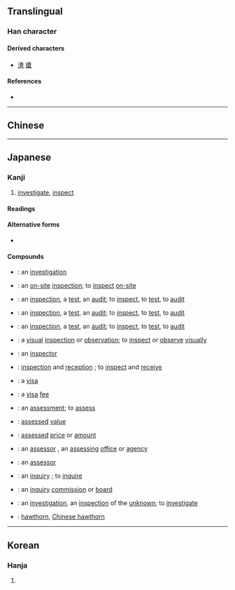 {{also|查}}
{{character info}}
==Translingual==

===Han character===
{{Han char|rn=75|rad=木|as=05|sn=9|four=|canj=DBM|ids=⿱木且}}

====Derived characters====
* [[渣]] [[㾴]]

====References====
* {{Han ref|kx=0521.121|dkj=14643|hdz=21181.071|uh=67FB|ud=26619}}

----

==Chinese==
{{zh-see|查|v}}

----

==Japanese==

===Kanji===
{{ja-kanji|grade=5|rs=木05}}

# [[investigate]], [[inspect]]

====Readings====
{{ja-readings
|goon=しゃ, じゃ
|kanon=さ
}}

====Alternative forms====
* {{l|mul|查}} {{qualifier|not used in Japanese}}

====Compounds====
{{der-top|Compounds}}
* {{ja-r|調%査|ちょう%さ}}: an [[investigation]]
* {{ja-r|査%閲|さ%えつ}}: an [[on-site]] [[inspection]]; to [[inspect]] [[on-site]]
* {{ja-r|査%検|さ%けん}}: an [[inspection]], a [[test]], an [[audit]]; to [[inspect]], to [[test]], to [[audit]]
* {{ja-r|査%験|さ%けん}}: an [[inspection]], a [[test]], an [[audit]]; to [[inspect]], to [[test]], to [[audit]]
* {{ja-r|検%査|けん%さ}}: an [[inspection]], a [[test]], an [[audit]]; to [[inspect]], to [[test]], to [[audit]]
* {{ja-r|査%察|さ%さつ}}: a [[visual]] [[inspection]] or [[observation]]; to [[inspect]] or [[observe]] [[visually]]
* {{ja-r|査%察%官|さ%さつ%かん}}: an [[inspector]]
* {{ja-r|査%収|さ%しゅう}}: [[inspection]] and [[reception]] {{qualifier|as of a shipment of goods}}; to [[inspect]] and [[receive]]
* {{ja-r|査%証|さ%しょう}}: a [[visa]] {{qualifier|literally, proof of inspection}}
* {{ja-r|査%証%料|さ%しょう%りょう}}: a [[visa]] [[fee]]
* {{ja-r|査%定|さ%てい}}: an [[assessment]]; to [[assess]]
* {{ja-r|査%定 価%格|さ%てい か%かく}}: [[assessed]] [[value]]
* {{ja-r|査%定%額|さ%てい%がく}}: [[assessed]] [[price]] or [[amount]]
* {{ja-r|査%定 期%間|さ%てい き%かん}}: an [[assessor]] {{qualifier|an organization}}, an [[assessing]] [[office]] or [[agency]]
* {{ja-r|査%定%者|さ%てい%しゃ}}: an [[assessor]] {{qualifier|a person}}
* {{ja-r|査%問|さ%もん}}: an [[inquiry]] {{qualifier|emphasis on inspection or investigation}}; to [[inquire]]
* {{ja-r|査%問 委%員%会|さ%もん い%いん%かい}}: an [[inquiry]] [[commission]] or [[board]]
* {{ja-r|査%覈|さ%かく}}: {{qualifier|rare, possibly obsolete}} an [[investigation]], an [[inspection]] of the [[unknown]]; to [[investigate]]
* {{ja-r|山%査%子|さん%ざ%し}}: [[hawthorn]], [[Chinese hawthorn]]
{{der-bottom}}

----

==Korean==

===Hanja===
{{ko-hanja|hangeul=사|eumhun=[[사실할]] 사 (''sasilhal sa'')|rv=sa|mr=sa|y=sa}}

# {{rfdef|ko|sort=木05}}